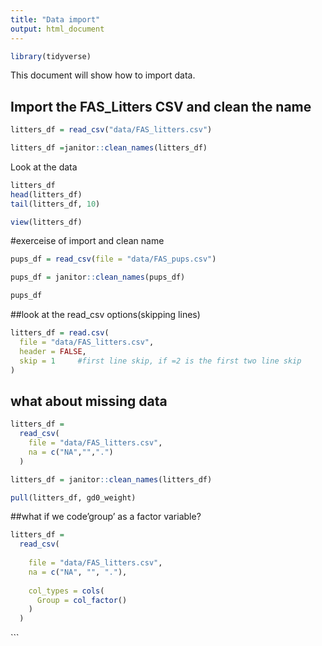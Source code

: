 ```yaml
---
title: "Data import"
output: html_document
---
```

```r
library(tidyverse)
```
This document will show how to import data.

## Import the FAS_Litters CSV and clean the name

```r
litters_df = read_csv("data/FAS_litters.csv")

litters_df =janitor::clean_names(litters_df)
```
Look at the data
```r
litters_df
head(litters_df)
tail(litters_df, 10)
``` 
```r
view(litters_df)
```

#exerceise of import and clean name
```r
pups_df = read_csv(file = "data/FAS_pups.csv")

pups_df = janitor::clean_names(pups_df)

pups_df
```
##look at the read_csv options(skipping lines)

```r
litters_df = read.csv(
  file = "data/FAS_litters.csv",
  header = FALSE, 
  skip = 1     #first line skip, if =2 is the first two line skip    
)

```
## what about missing data
```r
litters_df = 
  read_csv(
    file = "data/FAS_litters.csv",
    na = c("NA","",".")
  )

litters_df = janitor::clean_names(litters_df)

pull(litters_df, gd0_weight)
```
##what if we code'group' as a factor variable?
```r
litters_df = 
  read_csv(
  
    file = "data/FAS_litters.csv",
    na = c("NA", "", "."),
  
    col_types = cols(
      Group = col_factor()  
    )
  )

```
```























